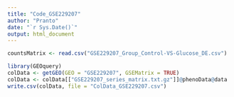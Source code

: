 ```yaml
---
title: "Code_GSE229207"
author: "Pranto"
date: "`r Sys.Date()`"
output: html_document
---
```

```r
countsMatrix <- read.csv("GSE229207_Group_Control-VS-Glucose_DE.csv")
```

```r
library(GEOquery)
colData <- getGEO(GEO = "GSE229207", GSEMatrix = TRUE)
colData <- colData[["GSE229207_series_matrix.txt.gz"]]@phenoData@data
write.csv(colData, file = "ColData_GSE229207.csv")
```


